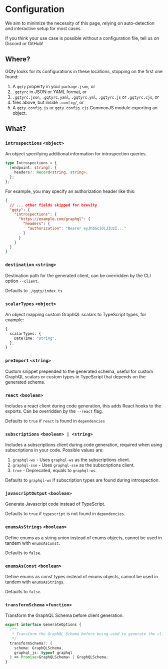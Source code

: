 # Configuration

We aim to minimize the necessity of this page, relying on auto-detection
and interactive setup for most cases.

If you think your use case is possible without a configuration file, tell us on
Discord or GitHub!

## Where?

GQty looks for its configurations in these locations, stopping on the first one
found:

1. A `gqty` property in your `package.json`, or
1. `.gqtyrc` in JSON or YAML format, or
1. `.gqtyrc.json`, `.gqtyrc.yaml`, `.gqtyrc.yml`, `.gqtyrc.js` or `.gqtyrc.cjs`, or
1. files above, but inside `.config/`, or
1. A `gqty.config.js` or `gqty.config.cjs` CommonJS module exporting an object.

## What?

### `introspections` `<object>`

An object specifying additional information for introspection queries.

```ts
type Introspections = {
  [endpoint: string]: {
    headers?: Record<string, string>;
  };
};
```

For example, you may specify an authorization header like this:

```json filename="package.json"
{
  // ... other fields skipped for brevity
  "gqty": {
    "introspections": {
      "https://example.com/graphql": {
        "headers": {
          "authorization": "Bearer eyJhbGciOiJIUzI..."
        }
      }
    }
  }
}
```

### `destination` `<string>`

Destination path for the generated client, can be overridden by the CLI option
`--client`.

Defaults to `./gqty/index.ts`

### `scalarTypes` `<object>`

An object mapping custom GraphQL scalars to TypeScript types, for example:

```ts
{
  scalarTypes: {
    DateTime: "string",
  },
}
```

### `preImport` `<string>`

Custom snippet prepended to the generated schema, useful for custom GraphQL
scalars or custom types in TypeScript that depends on the generated schema.

### `react` `<boolean>`

Includes a react client during code generation, this adds React hooks to the
exports. Can be overridden by the `--react` flag.

Defaults to `true` if `react` is found in `dependencies`

### `subscriptions` `<boolean> | <string>`

Includes a subscriptions client during code generation, required when using
subscriptions in your code. Possible values are:

1. `graphql-ws` - Uses `graphql-ws` as the subscriptions client.
1. `graphql-sse` - Uses `graphql-sse` as the subscriptions client.
1. `true` - Deprecated, equals to `graphql-ws`.

Defaults to `graphql-ws` if subscription types are found during introspection.

### `javascriptOutput` `<boolean>`

Generate Javascript code instead of TypeScript.

Defaults to `true` if `typescript` is not found in `dependencies`.

### `enumsAsStrings` `<boolean>`

Define enums as a string union instead of enums objects, cannot be used in
tandem with `enumsAsConst`.

Defaults to `false`.

### `enumsAsConst` `<boolean>`

Define enums as const types instead of enums objects, cannot be used in
tandem with `enumsAsStrings`.

Defaults to `false`.

### `transformSchema` `<function>`

Transform the GraphQL Schema before client generation.

```ts
export interface GenerateOptions {
  /**
   * Transform the GraphQL Schema before being used to generate the client
   */
  transformSchema?: (
    schema: GraphQLSchema,
    graphql_js: typeof graphql
  ) => Promise<GraphQLSchema> | GraphQLSchema;
}
```
